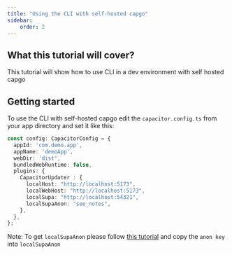 ```yaml
---
title: "Using the CLI with self-hosted capgo"
sidebar:
    order: 2
---
```


## What this tutorial will cover?

This tutorial will show how to use CLI in a dev environment with self hosted capgo

## Getting started

To use the CLI with self-hosted capgo edit the `capacitor.config.ts` from your app directory and set it like this:

```ts
const config: CapacitorConfig = {
  appId: 'com.demo.app',
  appName: 'demoApp',
  webDir: 'dist',
  bundledWebRuntime: false,
  plugins: {
    CapacitorUpdater : {
      localHost: "http://localhost:5173",
      localWebHost: "http://localhost:5173",
      localSupa: "http://localhost:54321",
      localSupaAnon: "see_notes",
    },
  },
};
```

Note: To get `localSupaAnon` please follow [this tutorial](http://localhost:3000/docs/self-hosted/local-dev/getting-started/) and copy the `anon key` into `localSupaAnon`